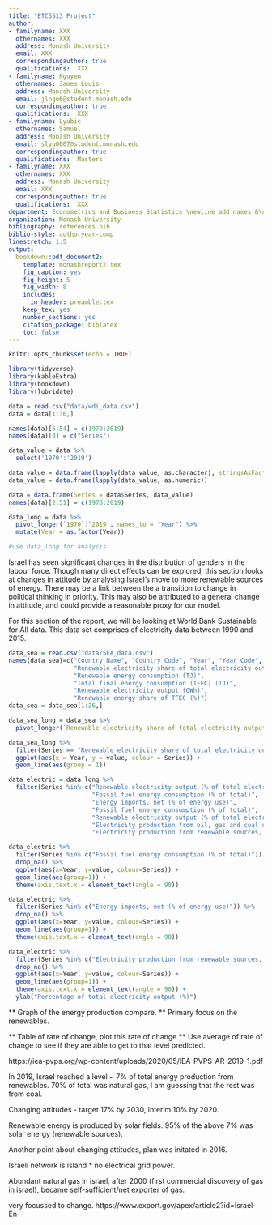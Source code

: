 ```yaml
---
title: "ETC5513 Project"
author:
- familyname: XXX
  othernames: XXX
  address: Monash University
  email: XXX
  correspondingauthor: true
  qualifications:  XXX
- familyname: Nguyen
  othernames: James Louis
  address: Monash University
  email: jlngu6@student.monash.edu
  correspondingauthor: true
  qualifications:  XXX
- familyname: Lyubic
  othernames: Samuel
  address: Monash University
  email: slyu0007@student.monash.edu
  correspondingauthor: true
  qualifications:  Masters
- familyname: XXX
  othernames: XXX
  address: Monash University
  email: XXX
  correspondingauthor: true
  qualifications:  XXX
department: Econometrics and Business Statistics \newline add names &\newline add names
organization: Monash University
bibliography: references.bib
biblio-style: authoryear-comp
linestretch: 1.5
output:
  bookdown::pdf_document2:
    template: monashreport2.tex
    fig_caption: yes
    fig_height: 5
    fig_width: 8
    includes:
      in_header: preamble.tex
    keep_tex: yes
    number_sections: yes
    citation_package: biblatex
    toc: false
---
```


```r
knitr::opts_chunk$set(echo = TRUE)
```

```r
library(tidyverse)
library(kableExtra)
library(bookdown)
library(lubridate)
```


```r
data = read.csv("data/wdi_data.csv")
data = data[1:36,]

names(data)[5:54] = c(1970:2019)
names(data)[3] = c("Series")

data_value = data %>%
  select('1970':'2019')

data_value = data.frame(lapply(data_value, as.character), stringsAsFactors =FALSE)
data_value = data.frame(lapply(data_value, as.numeric))

data = data.frame(Series = data$Series, data_value)
names(data)[2:51] = c(1970:2019)

data_long = data %>%
  pivot_longer(`1970`:`2019`, names_to = "Year") %>%
  mutate(Year = as.factor(Year))

#use data_long for analysis.
```


\section*{Introduction}

\section*{Motivation}

\section*{}

\section*{Renewable energy}

Israel has seen significant changes in the distribution of genders in the labour force. Though many direct effects can be explored, this section looks at changes in attitude by analysing Israel's move to more renewable sources of energy. There may be a link between the a transition to change in political thinking in priority. This may also be attributed to a general change in attitude, and could provide a reasonable proxy for our model.

For this section of the report, we will be looking at World Bank Sustainable for All data. This data set comprises of electricity data between 1990 and 2015. 
```r
data_sea = read.csv("data/SEA_data.csv")
names(data_sea)=c("Country Name", "Country Code", "Year", "Year Code",
                  "Renewable electricity share of total electricity output (%)",
                  "Renewable energy consumption (TJ)",
                  "Total final energy consumption (TFEC) (TJ)",
                  "Renewable electricity output (GWh)",
                  "Renewable energy share of TFEC (%)")
data_sea = data_sea[1:26,]

data_sea_long = data_sea %>%
  pivot_longer(`Renewable electricity share of total electricity output (%)`:`Renewable energy share of TFEC (%)`,names_to = "Series")
```

```r
data_sea_long %>% 
  filter(Series == "Renewable electricity share of total electricity output (%)") %>%
  ggplot(aes(x = Year, y = value, colour = Series)) + 
  geom_line(aes(group = 1))
```



```r
data_electric = data_long %>%
  filter(Series %in% c("Renewable electricity output (% of total electricity output)",
                       "Fossil fuel energy consumption (% of total)",
                       "Energy imports, net (% of energy use)",
                       "Fossil fuel energy consumption (% of total)",
                       "Renewable electricity output (% of total electricity output)",
                       "Electricity production from oil, gas and coal sources (% of total)",
                       "Electricity production from renewable sources, excluding hydroelectric (% of total)"))
```

```r
data_electric %>% 
  filter(Series %in% c("Fossil fuel energy consumption (% of total)")) %>%
  drop_na() %>%
  ggplot(aes(x=Year, y=value, colour=Series)) + 
  geom_line(aes(group=1)) + 
  theme(axis.text.x = element_text(angle = 90))

data_electric %>% 
  filter(Series %in% c("Energy imports, net (% of energy use)")) %>%
  drop_na() %>%
  ggplot(aes(x=Year, y=value, colour=Series)) + 
  geom_line(aes(group=1)) + 
  theme(axis.text.x = element_text(angle = 90))

data_electric %>% 
  filter(Series %in% c("Electricity production from renewable sources, excluding hydroelectric (% of total)")) %>%
  drop_na() %>%
  ggplot(aes(x=Year, y=value, colour=Series)) + 
  geom_line(aes(group=1)) + 
  theme(axis.text.x = element_text(angle = 90)) + 
  ylab("Percentage of total electricity output (%)")
```

** Graph of the energy production compare.
** Primary focus on the renewables.

** Table of rate of change, plot this rate of change
** Use average of rate of change to see if they are able to get to that level predicted.

https://iea-pvps.org/wp-content/uploads/2020/05/IEA-PVPS-AR-2019-1.pdf

In 2019, Israel reached a level ~ 7% of total energy production from renewables.
70% of total was natural gas, I am guessing that the rest was from coal.

Changing attitudes - target 17% by 2030, interim 10% by 2020.

Renewable energy is produced by solar fields. 95% of the above 7% was solar energy (renewable sources).

Another point about changing attitudes, plan was initated in 2016.

Israeli network is island * no electrical grid power.

Abundant natural gas in israel, after 2000 (first commercial discovery of gas in israel), became self-sufficient/net exporter of gas.

very focussed to change. https://www.export.gov/apex/article2?id=Israel-En


\section*{Male and Female Mortality Rates}

\section*{}

\section*{Model}

\section*{Conclusion}